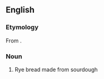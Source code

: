 {{also|Roggenbrot}}
==English==

===Etymology===
From {{etyl|de|en}} {{m|de|Roggenbrot}}.

===Noun===
{{en-noun}}

# Rye bread made from sourdough